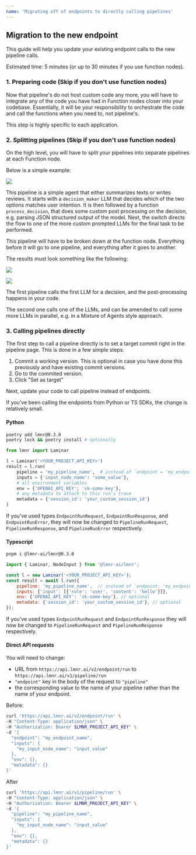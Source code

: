 ```yaml
---
name: 'Migrating off of endpoints to directly calling pipelines'
---
```


## Migration to the new endpoint

This guide will help you update your existing endpoint calls to the new pipeline calls.

Estimated time: 5 minutes (or up to 30 minutes if you use function nodes).

### 1. Preparing code (Skip if you don't use function nodes)

Now that pipeline's do not host custom code any more, you will have to integrate any of the code you have had 
in Function nodes closer into your codebase. Essentially, it will be your responsibility to orchestrate the code
and call the functions when you need to, not pipeline's.

This step is highly specific to each application.

### 2. Splitting pipelines (Skip if you don't use function nodes)

On the high level, you will have to split your pipelines into separate pipelines at each Function node.

Below is a simple example:

![](/images/tutorials/with-function-node-before.png)

This pipeline is a simple agent that either summarizes texts or writes reviews.
It starts with a `decision_maker` LLM that decides which of the two options matches user intention.
It is then followed by a function `process_decision`, that does some custom post processing on the decision,
e.g. parsing JSON structured output of the model.
Next, the switch directs the flow to one of the more custom prompted LLMs for the final task to be performed.

This pipeline will have to be broken down at the function node. Everything before it will go to one pipeline,
and everything after it goes to another.

The results must look something like the following:

![](/images/tutorials/without-function-node-after-1.png)

![](/images/tutorials/without-function-node-after-2.png)

The first pipeline calls the first LLM for a decision, and the post-processing happens in your code.

The second one calls one of the LLMs, and can be amended to call some more LLMs in parallel, e.g. in a Mixture of Agents style approach.

### 3. Calling pipelines directly

The first step to call a pipeline directly is to set a target commit right in the pipeline page. This is done in a few simple steps.

1. Commit a working version. This is optional in case you have done this previously and have existing commit versions.
1. Go to the commited version.
1. Click "Set as target"

Next, update your code to call pipeline instead of endpoints.

If you've been calling the endpoints from Python or TS SDKs, the change is relatively small.

#### Python

```sh
poetry add lmnr@0.3.0
poetry lock && poetry install # optionally
```

```python
from lmnr import Laminar

l = Laminar('<YOUR_PROJECT_API_KEY>')
result = l.run(
    pipeline = 'my_pipeline_name',  # instead of `endpoint = 'my_endpoint_name'`
    inputs = {'input_node_name': 'some_value'},
    # all environment variables
    env = {'OPENAI_API_KEY': 'sk-some-key'},
    # any metadata to attach to this run's trace
    metadata = {'session_id': 'your_custom_session_id'}
)

```

If you've used types `EndpointRunRequest`, `EndpointRunResponse`, and `EndpointRunError`, they will now be changed to
`PipelineRunRequest`, `PipelineRunResponse`, and `PipelineRunError` respectively.

#### Typescript

```sh
pnpm i @lmnr-ai/lmnr@0.3.0
```

```javascript
import { Laminar, NodeInput } from '@lmnr-ai/lmnr';

const l = new Laminar('<YOUR_PROJECT_API_KEY>');
const result = await l.run({
    pipeline: 'my_pipeline_name',  // instead of `endpoint: 'my_endpoint_name',`
    inputs: {'input': [{'role': 'user', 'content': 'hello'}]},
    env: {'OPENAI_API_KEY': 'sk-some-key'}, // optional
    metadata: {'session_id': 'your_custom_session_id'}, // optional
}); 
```

If you've used types `EndpointRunRequest` and `EndpointRunResponse` they will now be changed to
`PipelineRunRequest` and `PipelineRunResponse` respectively.

#### Direct API requests

You will need to change:
- URL from `https://api.lmnr.ai/v2/endpoint/run` to `https://api.lmnr.ai/v1/pipeline/run`
- `"endpoint"` key in the body of the request to `"pipeline"`
- the corresponding value to the name of your pipeline rather than the name of your endpoint.

Before:

```sh
curl 'https://api.lmnr.ai/v2/endpoint/run' \
-H "Content-Type: application/json" \
-H "Authorization: Bearer $LMNR_PROJECT_API_KEY" \
-d '{
  "endpoint": "my_endpoint_name",
  "inputs": {
    "my_input_node_name": "input_value"
  },
  "env": {},
  "metadata": {}
}'
```

After

```sh
curl 'https://api.lmnr.ai/v1/pipeline/run' \
-H "Content-Type: application/json" \
-H "Authorization: Bearer $LMNR_PROJECT_API_KEY" \
-d '{
  "pipeline": "my_pipeline_name",
  "inputs": {
    "my_input_node_name": "input_value"
  },
  "env": {},
  "metadata": {}
}'
```